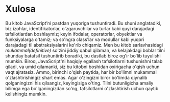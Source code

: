 # Xulosa

Bu kitob JavaScript’ni pastdan yuqoriga tushuntiradi. Bu shuni anglatadiki, biz izohlar, identifikatorlar, o'zgaruvchilar va turlar kabi quyi darajadagi tafsilotlardan boshlaymiz; keyin ifodalar, operatorlar, obyektlar va funksiyalarga o'tamiz; va so'ngra class’lar va modullar kabi yuqori darajadagi til abstraksiyalarini ko'rib chiqamiz. Men bu kitob sarlavhasidagi *mukammal(definitive)* so'zini jiddiy qabul qilaman, va kelajakdagi boblar tilni shunday batafsil tushuntirib boradiki, bu dastlab biroz og'ir bo'lib tuyulishi mumkin. Biroq, JavaScript'ni haqiqiy egallash tafsilotlarni tushunishni talab qiladi, va umid qilamanki, siz bu kitobni boshidan oxirigacha o'qish uchun vaqt ajratasiz. Ammo, birinchi o'qish paytida, har bir bo'limni mukammal o'zlashtirishingiz shart emas. Agar o'zingizni biror bo'limda qiynalib qolganingizni his qilsangiz, keyingisiga o'ting. Tilni butunligicha amaliy bilimga ega bo'lganingizdan so'ng, tafsilotlarni o'zlashtirish uchun qaytib kelishingiz mumkin.